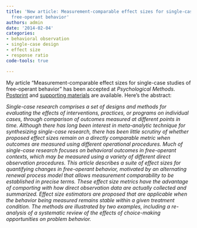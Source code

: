 ```yaml
---
title: 'New article: Measurement-comparable effect sizes for single-case studies of
  free-operant behavior'
authors: admin
date: '2014-02-04'
categories:
- behavioral observation
- single-case design
- effect size
- response ratio
code-tools: true

---
```


My article "Measurement-comparable effect sizes for single-case studies of free-operant behavior" has been accepted at _Psychological Methods_. [Postprint](/files/Measurement-comparable-ES.pdf) and  [supporting materials](/files/Measuerment-comparable-ES-Appendix.pdf) are available. Here's the abstract:

_Single-case research comprises a set of designs and methods for evaluating the effects of interventions, practices, or programs on individual cases, through comparison of outcomes measured at different points in time. Although there has long been interest in meta-analytic technique for synthesizing single-case research, there has been little scrutiny of whether proposed effect sizes remain on a directly comparable metric when outcomes are measured using different operational procedures. Much of single-case research focuses on behavioral outcomes in free-operant contexts, which may be measured using a variety of different direct observation procedures. This article describes a suite of effect sizes for quantifying changes in free-operant behavior, motivated by an alternating renewal process model that allows measurement comparability to be established in precise terms. These effect size metrics have the advantage of comporting with how direct observation data are actually collected and summarized. Effect size estimators are proposed that are applicable when the behavior being measured remains stable within a given treatment condition. The methods are illustrated by two examples, including a re-analysis of a systematic review of the effects of choice-making opportunities on problem behavior._

